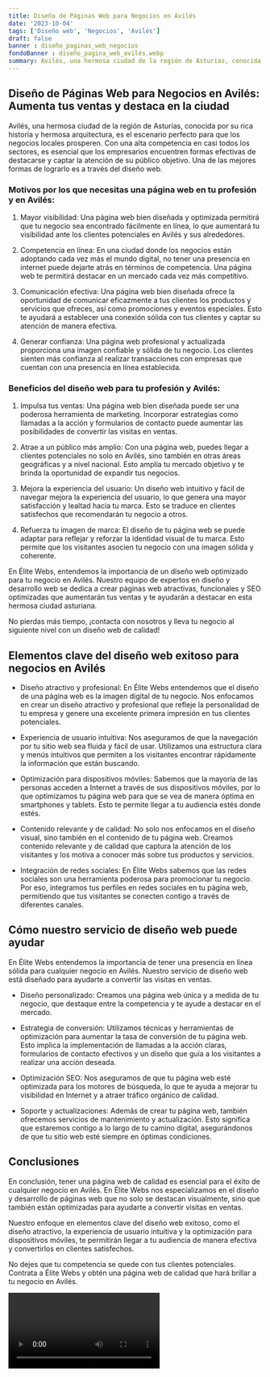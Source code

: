 ```yaml
---
title: Diseño de Páginas Web para Negocios en Avilés
date: '2023-10-04'
tags: ['Diseño web', 'Negocios', 'Avilés']
draft: false
banner : diseño_paginas_web_negocios
fondoBanner : diseño_pagina_web_avilés.webp
summary: Avilés, una hermosa ciudad de la región de Asturias, conocida por su rica historia y hermosa arquitectura, es el escenario perfecto para que los negocios locales prosperen. Con una alta competencia en casi todos los sectores, es esencial que los empresarios encuentren formas efectivas de destacarse y captar la atención de su público objetivo. Una de las mejores formas de lograrlo es a través del diseño web.
---
```


## Diseño de Páginas Web para Negocios en Avilés: Aumenta tus ventas y destaca en la ciudad

Avilés, una hermosa ciudad de la región de Asturias, conocida por su rica historia y hermosa arquitectura, es el escenario perfecto para que los negocios locales prosperen. Con una alta competencia en casi todos los sectores, es esencial que los empresarios encuentren formas efectivas de destacarse y captar la atención de su público objetivo. Una de las mejores formas de lograrlo es a través del diseño web.

### Motivos por los que necesitas una página web en tu profesión y en Avilés:

1. Mayor visibilidad: Una página web bien diseñada y optimizada permitirá que tu negocio sea encontrado fácilmente en línea, lo que aumentará tu visibilidad ante los clientes potenciales en Avilés y sus alrededores.

2. Competencia en línea: En una ciudad donde los negocios están adoptando cada vez más el mundo digital, no tener una presencia en internet puede dejarte atrás en términos de competencia. Una página web te permitirá destacar en un mercado cada vez más competitivo.

3. Comunicación efectiva: Una página web bien diseñada ofrece la oportunidad de comunicar eficazmente a tus clientes los productos y servicios que ofreces, así como promociones y eventos especiales. Esto te ayudará a establecer una conexión sólida con tus clientes y captar su atención de manera efectiva.

4. Generar confianza: Una página web profesional y actualizada proporciona una imagen confiable y sólida de tu negocio. Los clientes sienten más confianza al realizar transacciones con empresas que cuentan con una presencia en línea establecida.

### Beneficios del diseño web para tu profesión y Avilés:

1. Impulsa tus ventas: Una página web bien diseñada puede ser una poderosa herramienta de marketing. Incorporar estrategias como llamadas a la acción y formularios de contacto puede aumentar las posibilidades de convertir las visitas en ventas.

2. Atrae a un público más amplio: Con una página web, puedes llegar a clientes potenciales no solo en Avilés, sino también en otras áreas geográficas y a nivel nacional. Esto amplía tu mercado objetivo y te brinda la oportunidad de expandir tus negocios.

3. Mejora la experiencia del usuario: Un diseño web intuitivo y fácil de navegar mejora la experiencia del usuario, lo que genera una mayor satisfacción y lealtad hacia tu marca. Esto se traduce en clientes satisfechos que recomendarán tu negocio a otros.

4. Refuerza tu imagen de marca: El diseño de tu página web se puede adaptar para reflejar y reforzar la identidad visual de tu marca. Esto permite que los visitantes asocien tu negocio con una imagen sólida y coherente.

En Élite Webs, entendemos la importancia de un diseño web optimizado para tu negocio en Avilés. Nuestro equipo de expertos en diseño y desarrollo web se dedica a crear páginas web atractivas, funcionales y SEO optimizadas que aumentarán tus ventas y te ayudarán a destacar en esta hermosa ciudad asturiana.

No pierdas más tiempo, ¡contacta con nosotros y lleva tu negocio al siguiente nivel con un diseño web de calidad!

<GifSeo />

<Cta />

## Elementos clave del diseño web exitoso para negocios en Avilés

- Diseño atractivo y profesional: En Élite Webs entendemos que el diseño de una página web es la imagen digital de tu negocio. Nos enfocamos en crear un diseño atractivo y profesional que refleje la personalidad de tu empresa y genere una excelente primera impresión en tus clientes potenciales.

- Experiencia de usuario intuitiva: Nos aseguramos de que la navegación por tu sitio web sea fluida y fácil de usar. Utilizamos una estructura clara y menús intuitivos que permiten a los visitantes encontrar rápidamente la información que están buscando.

- Optimización para dispositivos móviles: Sabemos que la mayoría de las personas acceden a Internet a través de sus dispositivos móviles, por lo que optimizamos tu página web para que se vea de manera óptima en smartphones y tablets. Esto te permite llegar a tu audiencia estés donde estés.

- Contenido relevante y de calidad: No solo nos enfocamos en el diseño visual, sino también en el contenido de tu página web. Creamos contenido relevante y de calidad que captura la atención de los visitantes y los motiva a conocer más sobre tus productos y servicios.

- Integración de redes sociales: En Élite Webs sabemos que las redes sociales son una herramienta poderosa para promocionar tu negocio. Por eso, integramos tus perfiles en redes sociales en tu página web, permitiendo que tus visitantes se conecten contigo a través de diferentes canales.

## Cómo nuestro servicio de diseño web puede ayudar

En Élite Webs entendemos la importancia de tener una presencia en línea sólida para cualquier negocio en Avilés. Nuestro servicio de diseño web está diseñado para ayudarte a convertir las visitas en ventas.

- Diseño personalizado: Creamos una página web única y a medida de tu negocio, que destaque entre la competencia y te ayude a destacar en el mercado.

- Estrategia de conversión: Utilizamos técnicas y herramientas de optimización para aumentar la tasa de conversión de tu página web. Esto implica la implementación de llamadas a la acción claras, formularios de contacto efectivos y un diseño que guía a los visitantes a realizar una acción deseada.

- Optimización SEO: Nos aseguramos de que tu página web esté optimizada para los motores de búsqueda, lo que te ayuda a mejorar tu visibilidad en Internet y a atraer tráfico orgánico de calidad.

- Soporte y actualizaciones: Además de crear tu página web, también ofrecemos servicios de mantenimiento y actualización. Esto significa que estaremos contigo a lo largo de tu camino digital, asegurándonos de que tu sitio web esté siempre en óptimas condiciones.

## Conclusiones

En conclusión, tener una página web de calidad es esencial para el éxito de cualquier negocio en Avilés. En Élite Webs nos especializamos en el diseño y desarrollo de páginas web que no solo se destacan visualmente, sino que también están optimizadas para ayudarte a convertir visitas en ventas.

Nuestro enfoque en elementos clave del diseño web exitoso, como el diseño atractivo, la experiencia de usuario intuitiva y la optimización para dispositivos móviles, te permitirán llegar a tu audiencia de manera efectiva y convertirlos en clientes satisfechos.

No dejes que tu competencia se quede con tus clientes potenciales. Contrata a Élite Webs y obtén una página web de calidad que hará brillar a tu negocio en Avilés.

<Video />

<CtaBot job='Negocios' city='Avilés'/>

<Gmaps query='Avilés+españa+maps' />